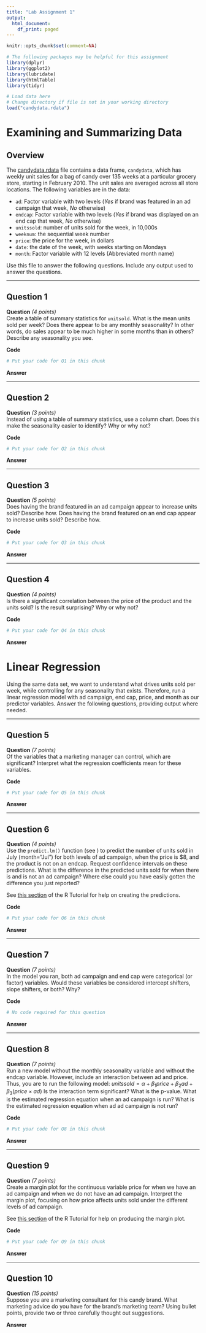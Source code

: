 ```yaml
---
title: "Lab Assignment 1"
output:
  html_document:
    df_print: paged
---
```

```r
knitr::opts_chunk$set(comment=NA)
```

```r
# The following packages may be helpful for this assignment
library(dplyr)
library(ggplot2)
library(lubridate)
library(htmlTable)
library(tidyr)
```

```r
# Load data here
# Change directory if file is not in your working directory
load("candydata.rdata")
```

# Examining and Summarizing Data

## Overview

The [candydata.rdata]("candydata.rdata") file contains a data frame, `candydata`, which has weekly unit sales for a bag of candy over 135 weeks at a particular grocery store, starting in February 2010.  The unit sales are averaged across all store locations. The following variables are in the data:

* `ad`: Factor variable with two levels (*Yes* if brand was featured in an ad campaign that week, *No* otherwise)
* `endcap`: Factor variable with two levels (*Yes* if brand was displayed on an end cap that week, *No* otherwise)
* `unitssold`: number of units sold for the week, in 10,000s
* `weeknum`: the sequential week number
* `price`: the price for the week, in dollars
* `date`: the date of the week, with weeks starting on Mondays
* `month`: Factor variable with 12 levels (Abbreviated month name)

Use this file to answer the following questions.  Include any output used to answer the questions.

---

## Question 1

**Question** *(4 points)*  
Create a table of summary statistics for `unitsold`.  What is the mean units sold per week? Does there appear to be any monthly seasonality?  In other words, do sales appear to be much higher in some months than in others?  Describe any seasonality you see.

**Code**
```r
# Put your code for Q1 in this chunk
```
**Answer**

---

## Question 2

**Question** *(3 points)*  
Instead of using a table of summary statistics, use a column chart.  Does this make the seasonality easier to identify?  Why or why not?

**Code**
```r
# Put your code for Q2 in this chunk
```
**Answer**

---

## Question 3

**Question** *(5 points)*  
Does having the brand featured in an ad campaign appear to increase units sold? Describe how.  Does having the brand featured on an end cap appear to increase units sold? Describe how.

**Code**
``` r
# Put your code for Q3 in this chunk
```
**Answer**

---

## Question 4

**Question** *(4 points)*  
Is there a significant correlation between the price of the product and the units sold? Is the result surprising? Why or why not?

**Code**
```r
# Put your code for Q4 in this chunk
```
**Answer**


# Linear Regression

Using the same data set, we want to understand what drives units sold per week, while controlling for any seasonality that exists.  Therefore, run a linear regression model with ad campaign, end cap, price, and month as our predictor variables. Answer the following questions, providing output where needed. 

---

## Question 5

**Question** *(7 points)*  
Of the variables that a marketing manager can control, which are significant?  Interpret what the regression coefficients mean for these variables.

**Code**
```r
# Put your code for Q5 in this chunk
```
**Answer**

---

## Question 6

**Question** *(4 points)*  
Use the `predict.lm()` function (see ) to predict the number of units sold in July (month="Jul") for both levels of ad campaign, when the price is $8, and the product is not on an endcap. Request confidence intervals on these predictions. What is the difference in the predicted units sold for when there is and is not an ad campaign?  Where else could you have easily gotten the difference you just reported?

See [this section](https://jdmeyer73.github.io/MKT4320RTut/linear-regression.html#prediction) of the R Tutorial for help on creating the predictions.

**Code**
```r
# Put your code for Q6 in this chunk
```
**Answer**

---

## Question 7

**Question** *(7 points)*  
In the model you ran, both ad campaign and end cap were categorical (or factor) variables. Would these variables be considered intercept shifters, slope shifters, or both?  Why?

**Code**
```r
# No code required for this question
```
**Answer**

---

## Question 8

**Question** *(7 points)*  
Run a new model without the monthly seasonality variable and without the endcap variable. However, include an interaction between ad and price.  Thus, you are to run the following model:
$unitssold=\alpha+\beta_1price+\beta_2ad+\beta_3(price\times ad)$
Is the interaction term significant?  What is the p-value.  What is the estimated regression equation when an ad campaign is run?  What is the estimated regression equation when ad ad campaign is not run?

**Code**
```r
# Put your code for Q8 in this chunk
```
**Answer**

---

## Question 9

**Question** *(7 points)*  
Create a margin plot for the continuous variable price for when we have an ad campaign and when we do not have an ad campaign. Interpret the margin plot, focusing on how price affects units sold under the different levels of ad campaign.

See [this section](https://jdmeyer73.github.io/MKT4320RTut/linear-regression.html#continuous-iv-at-levels-of-factor-iv) of the R Tutorial for help on producing the margin plot.

**Code**
```r
# Put your code for Q9 in this chunk
```
**Answer**

---

## Question 10

**Question** *(15 points)*  
Suppose you are a marketing consultant for this candy brand.  What marketing advice do you have for the brand’s marketing team?  Using bullet points, provide two or three carefully thought out suggestions.

**Answer**

